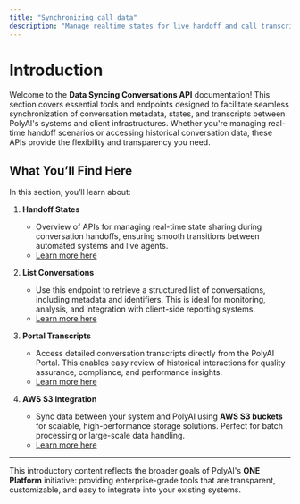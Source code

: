 ```yaml
---
title: "Synchronizing call data"
description: "Manage realtime states for live handoff and call transcripts and recordings for analytics"
---
```


# Introduction

Welcome to the **Data Syncing Conversations API** documentation! This section covers essential tools and endpoints designed to facilitate seamless synchronization of conversation metadata, states, and transcripts between PolyAI's systems and client infrastructures. Whether you're managing real-time handoff scenarios or accessing historical conversation data, these APIs provide the flexibility and transparency you need.

## What You’ll Find Here
In this section, you’ll learn about:
1. **Handoff States**  
   - Overview of APIs for managing real-time state sharing during conversation handoffs, ensuring smooth transitions between automated systems and live agents.  
   - [Learn more here](./conversations-api/handoff-states.mdx)

2. **List Conversations**  
   - Use this endpoint to retrieve a structured list of conversations, including metadata and identifiers. This is ideal for monitoring, analysis, and integration with client-side reporting systems.  
   - [Learn more here](./conversations-api/list-conversations.mdx)

3. **Portal Transcripts**  
   - Access detailed conversation transcripts directly from the PolyAI Portal. This enables easy review of historical interactions for quality assurance, compliance, and performance insights.  
   - [Learn more here](./portal-transcripts.mdx)

4. **AWS S3 Integration**  
   - Sync data between your system and PolyAI using **AWS S3 buckets** for scalable, high-performance storage solutions. Perfect for batch processing or large-scale data handling.  
   - [Learn more here](./aws-s3.mdx)

---

This introductory content reflects the broader goals of PolyAI's **ONE Platform** initiative: providing enterprise-grade tools that are transparent, customizable, and easy to integrate into your existing systems.